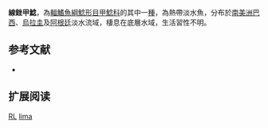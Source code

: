 {{Speciesbox
| name = 線銼甲鯰
| image =  
| image_width = 250px
| image_caption = 
| status = DD
| status_system = IUCN3.1
| genus = Rineloricaria
| species = lima
| authority = [[Kner|Kner]], 1853
| synonyms = *''Loricaria lima'',Kner, 1853
}}

'''線銼甲鯰'''，為[[輻鰭魚綱|輻鰭魚綱]][[鯰形目|鯰形目]][[甲鯰科|甲鯰科]]的其中一[[種|種]]，為熱帶淡水魚，分布於[[南美洲|南美洲]][[巴西|巴西]]、[[烏拉圭|烏拉圭]]及[[阿根廷|阿根廷]]淡水流域，棲息在底層水域，生活習性不明。
==参考文献==
*{{FishBase_species|genus=Rineloricaria|species=lima|year=2014|month=11}}

== 扩展阅读 ==
{{refbegin}}
{{wikispecies-inline|Rineloricaria lima|線銼甲鯰}}
{{refend}}
{{Taxonbar|from=Q6431161}}

[[Category:IUCN红色名录数据缺乏物种|RL]]
[[Category:銼甲鯰屬|lima]]